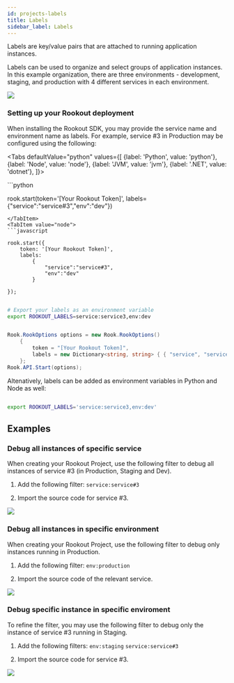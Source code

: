 ```yaml
---
id: projects-labels
title: Labels
sidebar_label: Labels
---
```

Labels are key/value pairs that are attached to running application instances.

Labels can be used to organize and select groups of application instances.
In this example organization, there are three environments - development, staging, and production with 4 different services in each environment.

<img src="/img/screenshots/tag_n1.png" />  

### Setting up your Rookout deployment

When installing the Rookout SDK, you may provide the service name and environment name as labels.
For example, service #3 in Production may be configured using the following:


<Tabs
    defaultValue="python"
    values={[
        {label: 'Python', value: 'python'},
        {label: 'Node', value: 'node'},
        {label: 'JVM', value: 'jvm'},
        {label: '.NET', value: 'dotnet'},
    ]}>

<TabItem value="python">
```python

rook.start(token='[Your Rookout Token]',
           labels={"service":"service#3","env":"dev"})

```
</TabItem>
<TabItem value="node">
```javascript

rook.start({
    token: '[Your Rookout Token]', 
    labels:
        {
            "service":"service#3",
            "env":"dev"
        }

});

```
</TabItem>
<TabItem value="jvm">

```bash

# Export your labels as an environment variable
export ROOKOUT_LABELS=service:service3,env:dev

```
</TabItem>
<TabItem value="dotnet">

```cs

Rook.RookOptions options = new Rook.RookOptions() 
    {
        token = "[Your Rookout Token]",
        labels = new Dictionary<string, string> { { "service", "service#3" }, { "env", "dev" } }
    };
Rook.API.Start(options);

```
</TabItem>
</Tabs>

<div className="rookout-org-info" />


Altenatively, labels can be added as environment variables in Python and Node as well:

```bash

export ROOKOUT_LABELS='service:service3,env:dev'

```

## Examples

### Debug all instances of specific service

When creating your Rookout Project, use the following filter to debug all instances of service #3 (in Production, Staging and Dev).

1.  Add the following filter: `service:service#3` 

2.  Import the source code for service #3.

<img src="/img/screenshots/tag_n2.png" />

### Debug all instances in specific environment

When creating your Rookout Project, use the following filter to debug only instances running in Production.

1.  Add the following filter: `env:production` 

2.  Import the source code of the relevant service.

<img src="/img/screenshots/tag_n3.png" />

### Debug specific instance in specific enviroment

To refine the filter, you may use the following filter to debug only the instance of service #3 running in Staging.

1.  Add the following filters: `env:staging` `service:service#3`

2.  Import the source code for service #3.

<img src="/img/screenshots/tag_n4.png" />
